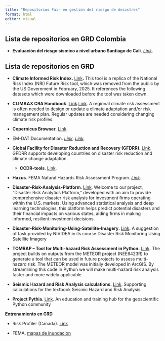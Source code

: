 ```yaml
---
title: "Repositorios Fair en gestión del riesgo de desastres"
format: html
editor: visual
---
```


## **Lista de repositorios en GRD Colombia**

-   **Evaluación del riesgo sísmico a nivel urbano Santiago de Cali**. [*Link*](https://github.com/gem/treq-riesgo-urbano/tree/main/Cali).

## **Lista de repositorios en GRD**

-   **Climate Informed Risk Index.** [Link](https://github.com/fulton-ring/nri-future-risk)**.** This tool is a replica of the National Risk Index (NRI) Future Risk tool, which was removed from the public by the US Government in February, 2025. It references the following datasets which were downloaded before the tool was taken down.

-   **CLIMAAX CRA Handbook**. [Link](https://handbook.climaax.eu/intro.html).[Link](https://github.com/CLIMAAX/crabook). A regional climate risk assessment is often needed to design or update a climate adaptation and/or risk management plan. Regular updates are needed considering changing climate risk profiles

-   **Copernicus Browser.** [Link](https://github.com/eu-cdse/copernicus-browser).

-   EM-DAT Documentation. [*Link*](https://doc.emdat.be/docs/)*. [Link](https://github.com/em-dat/).*

-   **Global Facility for Disaster Reduction and Recovery (GFDRR)**. [Link](https://github.com/GFDRR). GFDRR supports developing countries on disaster risk reduction and climate change adaptation. 

    -   **CCDR-tools**. [Link](https://gfdrr.github.io/CCDR-tools/home.html).

-   **Hazus**. FEMA Natural Hazards Risk Assessment Program. [*Link*](https://github.com/nhrap-hazus)*.*

-   **Disaster-Risk-Analysis-Platform**. [Link](https://github.com/invcble/Disaster-Risk-Analysis-Platform). Welcome to our project, "Disaster Risk Analytics Platform," developed with an aim to provide comprehensive disaster risk analysis for investment firms operating within the U.S. markets. Using advanced statistical analysis and deep learning technologies, this platform helps predict potential disasters and their financial impacts on various states, aiding firms in making informed, resilient investment decisions.

-   **Disaster-Risk-Monitoring-Using-Satellite-Imagery**. [Link](https://github.com/Pray-d/Disaster-Risk-Monitoring-Using-Satellite-Imagery). A suggestion of task provided by NIVIDEA in its course Disaster Risk Monitoring Using Satellite Imagery

-   **TOMRAP – Tool for Multi-hazard Risk Assessment in Python.** [Link](https://github.com/BritishGeologicalSurvey/TOMRAP). The project builds on outputs from the METEOR project (NEE6423R) to generate a tool that can be used in future projects to assess multi-hazard risk. The METEOR model was initially developed in ArcGIS. By streamlining this code in Python we will make multi-hazard risk analysis faster and more widely applicable. 

-   **Seismic Hazard and Risk Analysis calculations.** [Link](https://github.com/bakerjw/seismic-hazard-and-risk). Supporting calculations for the textbook Seismic Hazard and Risk Analysis.

-   **Project Pythia**. [Link](https://projectpythia.org/). An education and training hub for the geoscientific Python community

**Entrenamiento en GRD**

-   Risk Profiler (Canada). [Link](https://www.riskprofiler.ca/learn-more/training-materials/index.html)

-   FEMA, [mapas de inundacion](https://www.fema.gov/es/flood-maps)